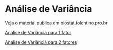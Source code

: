 
# Análise de Variância

Veja o material publica em biostat.tolentino.pro.br

[Análise de Variância para 1 fator](https://biostat.tolentino.pro.br/anova.html){target="_blank"}

[Análise de Variância para 2 fatores](https://biostat.tolentino.pro.br/an%C3%A1lise-de-vari%C3%A2ncia-para-2-fatores.html){target="_blank"}
